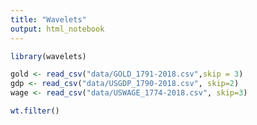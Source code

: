 ```yaml
---
title: "Wavelets"
output: html_notebook
---
```



```r
library(wavelets)
```

```r
gold <- read_csv("data/GOLD_1791-2018.csv",skip = 3)
gdp <- read_csv("data/USGDP_1790-2018.csv", skip=2)
wage <- read_csv("data/USWAGE_1774-2018.csv", skip=3)

```



```r
wt.filter()
```

